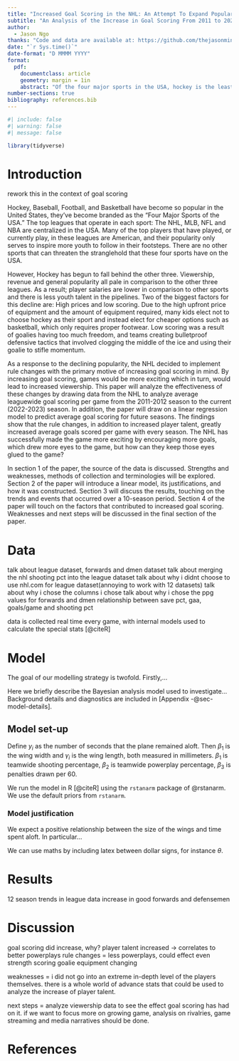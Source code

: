 ```yaml
---
title: "Increased Goal Scoring in the NHL: An Attempt To Expand Popularity"
subtitle: "An Analysis of the Increase in Goal Scoring From 2011 to 2023"
author: 
  - Jason Ngo
thanks: "Code and data are available at: https://github.com/thejasonminh/nhlpoints"
date: "`r Sys.time()`"
date-format: "D MMMM YYYY"
format: 
  pdf:
    documentclass: article
    geometry: margin = 1in
    abstract: "Of the four major sports in the USA, hockey is the least popular. In an effort to grow popularity, the NHL (National Hockey League) strove to increase goal scoring. Using data from the NHL, the paper will analyze average leaguewide goal scoring per game from the 2011-2012 to 2022-2023 seaons. A linear regression model will also be created to predict goal scoring averages in the upcoming seasons. Results show that the NHL was succesful as the average goals per game increased over a 10 year period. These findings suggest that increased player talent, more penalties and rule changes have resulted in more goals."
number-sections: true
bibliography: references.bib
---
```


```r
#| include: false
#| warning: false
#| message: false

library(tidyverse)
```


# Introduction

rework this in the context of goal scoring

Hockey, Baseball, Football, and Basketball have become so popular in the United States, they've become branded as the "Four Major Sports of the USA." The top leagues that operate in each sport: The NHL, MLB, NFL and NBA are centralized in the USA. Many of the top players that have played, or currently play, in these leagues are American, and their popularity only serves to inspire more youth to follow in their footsteps. There are no other sports that can threaten the stranglehold that these four sports have on the USA.

However, Hockey has begun to fall behind the other three. Viewership, revenue and general popularity all pale in comparison to the other three leagues. As a result; player salaries are lower in comparison to other sports and there is less youth talent in the pipelines. Two of the biggest factors for this decline are: High prices and low scoring. Due to the high upfront price of equipment and the amount of equipment required, many kids elect not to choose hockey as their sport and instead elect for cheaper options such as basketball, which only requires proper footwear. Low scoring was a result of goalies having too much freedom, and teams creating bulletproof defensive tactics that involved clogging the middle of the ice and using their goalie to stifle momentum.

As a response to the declining popularity, the NHL decided to implement rule changes with the primary motive of increasing goal scoring in mind. By increasing goal scoring, games would be more exciting which in turn, would lead to increased viewership. This paper will analyze the effectiveness of these changes by drawing data from the NHL to analyze average leaguewide goal scoring per game from the 2011-2012 season to the current (2022-2023) season. In addition, the paper will draw on a linear regression model to predict average goal scoring for future seasons. The findings show that the rule changes, in addition to increased player talent, greatly increased average goals scored per game with every season. The NHL has successfully made the game more exciting by encouraging more goals, which drew more eyes to the game, but how can they keep those eyes glued to the game?

In section 1 of the paper, the source of the data is discussed. Strengths and weaknesses, methods of collection and terminologies will be explored. Section 2 of the paper will introduce a linear model, its justifications, and how it was constructed. Section 3 will discuss the results, touching on the trends and events that occurred over a 10-season period. Section 4 of the paper will touch on the factors that contributed to increased goal scoring. Weaknesses and next steps will be discussed in the final section of the paper.


# Data {#sec-data}
talk about league dataset, forwards and dmen dataset
talk about merging the nhl shooting pct into the league dataset
talk about why i didnt choose to use nhl.com for league dataset(annoying to work with 12 datasets)
talk about why i chose the columns i chose
talk about why i chose the ppg values for forwards and dmen
relationship between save pct, gaa, goals/game and shooting pct

data is collected real time every game, with internal models used to calculate the special stats
[@citeR]

# Model

The goal of our modelling strategy is twofold. Firstly,...

Here we briefly describe the Bayesian analysis model used to investigate... Background details and diagnostics are included in [Appendix -@sec-model-details].

## Model set-up

Define $y_i$ as the number of seconds that the plane remained aloft. Then $\beta_1$ is the wing width and $\gamma_i$ is the wing length, both measured in millimeters. $\beta_1$ is teamwide shooting percentage, $\beta_2$ is teamwide powerplay percentage, $\beta_3$ is penalties drawn per 60.

\begin{align} 
y_i|\mu_i, \sigma &\sim \mbox{Normal}(\mu_i, \sigma) \\
\mu_i &= \alpha + \beta_i + \gamma_i\\
\alpha &\sim \mbox{Normal}(0, 2.5) \\
\beta &\sim \mbox{Normal}(0, 2.5) \\
\gamma &\sim \mbox{Normal}(0, 2.5) \\
\sigma &\sim \mbox{Exponential}(1)
\end{align}

We run the model in R [@citeR] using the `rstanarm` package of @rstanarm. We use the default priors from `rstanarm`.

### Model justification

We expect a positive relationship between the size of the wings and time spent aloft. In particular...

We can use maths by including latex between dollar signs, for instance $\theta$.


# Results

12 season trends in league data
increase in good forwards and defensemen

# Discussion

goal scoring did increase, why?
player talent increased -> correlates to better powerplays
rule changes = less powerplays, could effect even strength scoring
goalie equipment changing

weaknesses = i did not go into an extreme in-depth level of the players themselves. there is a whole world of advance stats that could be used to analyze the increase of player talent.

next steps = analyze viewership data to see the effect goal scoring has had on it. if we want to focus more on growing game, analysis on rivalries, game streaming and media narratives should be done.

\newpage

# References


